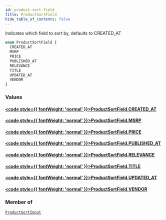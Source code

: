```yaml
---
id: product-sort-field
title: ProductSortField
hide_table_of_contents: false
---
```








Indicates which field to sort by, defaults to CREATED_AT

```graphql
enum ProductSortField {
  CREATED_AT
  MSRP
  PRICE
  PUBLISHED_AT
  RELEVANCE
  TITLE
  UPDATED_AT
  VENDOR
}
```


### Values

#### [<code style={{ fontWeight: 'normal' }}>ProductSortField.<b>CREATED_AT</b></code>](#) 
> 
> 

#### [<code style={{ fontWeight: 'normal' }}>ProductSortField.<b>MSRP</b></code>](#) 
> 
> 

#### [<code style={{ fontWeight: 'normal' }}>ProductSortField.<b>PRICE</b></code>](#) 
> 
> 

#### [<code style={{ fontWeight: 'normal' }}>ProductSortField.<b>PUBLISHED_AT</b></code>](#) 
> 
> 

#### [<code style={{ fontWeight: 'normal' }}>ProductSortField.<b>RELEVANCE</b></code>](#) 
> 
> 

#### [<code style={{ fontWeight: 'normal' }}>ProductSortField.<b>TITLE</b></code>](#) 
> 
> 

#### [<code style={{ fontWeight: 'normal' }}>ProductSortField.<b>UPDATED_AT</b></code>](#) 
> 
> 

#### [<code style={{ fontWeight: 'normal' }}>ProductSortField.<b>VENDOR</b></code>](#) 
> 
> 



### Member of

[`ProductSortInput`](/demand/api/graphql-admin/reference/inputs/product-sort-input)  <Badge class="secondary" text="input"/>



